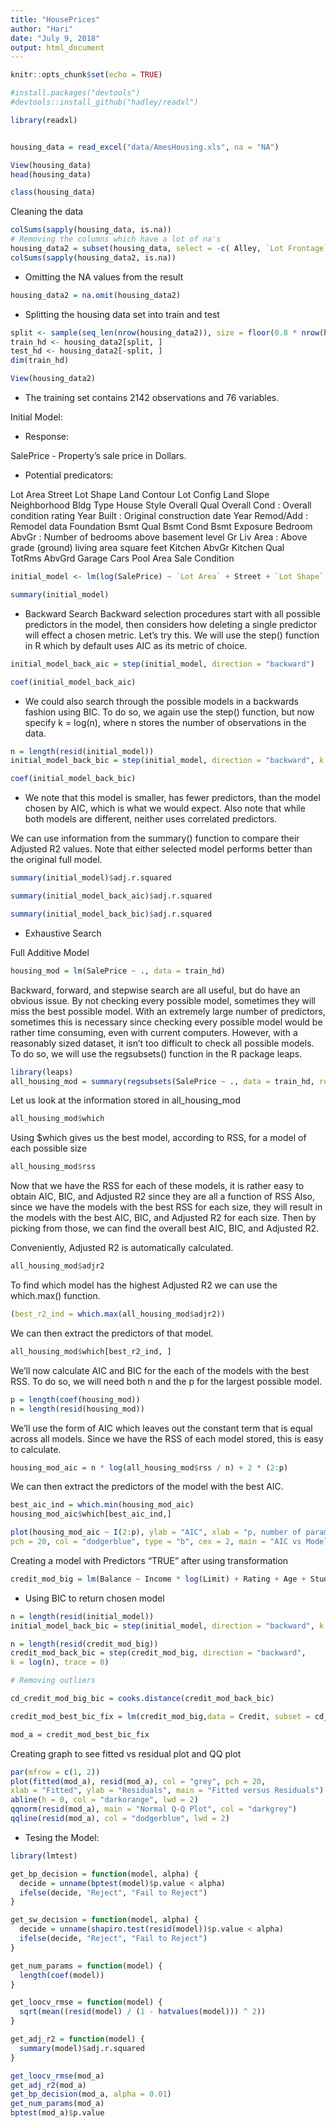 ```yaml
---
title: "HousePrices"
author: "Hari"
date: "July 9, 2018"
output: html_document
---
```


```r
knitr::opts_chunk$set(echo = TRUE)
```

```r
#install.packages("devtools")
#devtools::install_github("hadley/readxl")

library(readxl)


housing_data = read_excel("data/AmesHousing.xls", na = "NA")

View(housing_data)
head(housing_data)

class(housing_data)

```

Cleaning the data

```r

colSums(sapply(housing_data, is.na))
# Removing the columns which have a lot of na's
housing_data2 = subset(housing_data, select = -c( Alley, `Lot Frontage`,`Misc Feature`, Fence, `Fireplace Qu`, `Pool QC`))
colSums(sapply(housing_data2, is.na))

```

- Omitting the NA values from the result

```r
housing_data2 = na.omit(housing_data2)

```

- Splitting the housing data set into train and test

```r

split <- sample(seq_len(nrow(housing_data2)), size = floor(0.8 * nrow(housing_data2)))
train_hd <- housing_data2[split, ]
test_hd <- housing_data2[-split, ]
dim(train_hd)

View(housing_data2)

```

- The training set contains 2142 observations and 76 variables. 

Initial Model:

- Response:

SalePrice - Property's sale price in Dollars. 

- Potential predicators:

Lot Area
Street
Lot Shape
Land Contour
Lot Config
Land Slope
Neighborhood
Bldg Type
House Style
Overall Qual
Overall Cond : Overall condition rating
Year Built : Original construction date
Year Remod/Add : Remodel data
Foundation
Bsmt Qual
Bsmt Cond
Bsmt Exposure
Bedroom AbvGr : Number of bedrooms above basement level
Gr Liv Area : Above grade (ground) living area square feet
Kitchen AbvGr
Kitchen Qual   
TotRms AbvGrd
Garage Cars
Pool Area
Sale Condition




```r
initial_model <- lm(log(SalePrice) ~ `Lot Area` + Street + `Lot Shape` + `Land Contour` + `Lot Config` + `Land Slope` + Neighborhood + `Bldg Type` + `House Style` + `Overall Qual` + `Overall Cond` + `Year Built` + `Year Remod/Add` + Foundation + `Bsmt Qual` + `Bsmt Cond` + `Bsmt Exposure` + `Bedroom AbvGr` + `Gr Liv Area` + `Kitchen AbvGr` + `Kitchen Qual` + `TotRms AbvGrd` + `Garage Cars` + `Pool Area` + `Sale Condition`, data=train_hd)

summary(initial_model)

```

- Backward Search
Backward selection procedures start with all possible predictors in the model, then considers how deleting a single predictor will effect a chosen metric. Let’s try this. We will use the step() function in R which by default uses AIC as its metric of choice.


```r

initial_model_back_aic = step(initial_model, direction = "backward")


```


```r
coef(initial_model_back_aic)

```

- We could also search through the possible models in a backwards fashion using BIC. To do so, we again use the step() function, but now specify k = log(n), where n stores the number of observations in the data.

```r

n = length(resid(initial_model))
initial_model_back_bic = step(initial_model, direction = "backward", k = log(n))

```

```r
coef(initial_model_back_bic)

```

- We note that this model is smaller, has fewer predictors, than the model chosen by AIC, which is what we would expect. Also note that while both models are different, neither uses correlated predictors.

We can use information from the summary() function to compare their Adjusted R2 values. Note that either selected model performs better than the original full model.

```r
summary(initial_model)$adj.r.squared

```

```r
summary(initial_model_back_aic)$adj.r.squared


```

```r

summary(initial_model_back_bic)$adj.r.squared


```



- Exhaustive Search

Full Additive Model

```r
housing_mod = lm(SalePrice ~ ., data = train_hd)

```




Backward, forward, and stepwise search are all useful, but do have an obvious issue. By not checking every possible model, sometimes they will miss the best possible model. With an extremely large number of predictors, sometimes this is necessary since checking every possible model would be rather time consuming, even with current computers.
However, with a reasonably sized dataset, it isn’t too difficult to check all possible models. To do so, we will use the regsubsets() function in the R package leaps.

```r
library(leaps)
all_housing_mod = summary(regsubsets(SalePrice ~ ., data = train_hd, really.big=T))


```


Let us look at the information stored in all_housing_mod



```r
all_housing_mod$which

```


Using $which gives us the best model, according to RSS, for a model of each possible size

```r
all_housing_mod$rss

```

Now that we have the RSS for each of these models, it is rather easy to obtain AIC, BIC, and Adjusted R2 since they are all a function of RSS Also, since we have the models with the best RSS for each size, they will result in the models with the best AIC, BIC, and Adjusted R2 for each size. Then by picking from those, we can find the overall best AIC, BIC, and Adjusted R2.

Conveniently, Adjusted R2 is automatically calculated.


```r

all_housing_mod$adjr2

```

To find which model has the highest Adjusted R2 we can use the which.max() function.

```r
(best_r2_ind = which.max(all_housing_mod$adjr2))


```

We can then extract the predictors of that model.

```r
all_housing_mod$which[best_r2_ind, ]


```


We’ll now calculate AIC and BIC for the each of the models with the best RSS. To do so, we will need both n and the p for the largest possible model.

```r

p = length(coef(housing_mod))
n = length(resid(housing_mod))

```

We’ll use the form of AIC which leaves out the constant term that is equal across all models. Since we have the RSS of each model stored, this is easy to calculate.

```r
housing_mod_aic = n * log(all_housing_mod$rss / n) + 2 * (2:p)


```

We can then extract the predictors of the model with the best AIC.
```r
best_aic_ind = which.min(housing_mod_aic)
housing_mod_aic$which[best_aic_ind,]

```


```r
plot(housing_mod_aic ~ I(2:p), ylab = "AIC", xlab = "p, number of parameters",
pch = 20, col = "dodgerblue", type = "b", cex = 2, main = "AIC vs Model Complexity")


```


Creating a model with Predictors “TRUE” after using transformation

```r
credit_mod_big = lm(Balance ~ Income * log(Limit) + Rating + Age + Student + Cards + Age * Rating, data = Credit)

```

- Using BIC to return chosen model

```r

n = length(resid(initial_model))
initial_model_back_bic = step(initial_model, direction = "backward", k = log(n))

n = length(resid(credit_mod_big))
credit_mod_back_bic = step(credit_mod_big, direction = "backward",
k = log(n), trace = 0)

# Removing outliers

cd_credit_mod_big_bic = cooks.distance(credit_mod_back_bic)

credit_mod_best_bic_fix = lm(credit_mod_big,data = Credit, subset = cd_credit_mod_big_bic <= 4/length(cd_credit_mod_big_bic))


```


```r
mod_a = credit_mod_best_bic_fix

```



Creating graph to see fitted vs residual plot and QQ plot

```r
par(mfrow = c(1, 2))
plot(fitted(mod_a), resid(mod_a), col = "grey", pch = 20,
xlab = "Fitted", ylab = "Residuals", main = "Fitted versus Residuals")
abline(h = 0, col = "darkorange", lwd = 2)
qqnorm(resid(mod_a), main = "Normal Q-Q Plot", col = "darkgrey")
qqline(resid(mod_a), col = "dodgerblue", lwd = 2)

```



- Tesing the Model:

```r
library(lmtest)

get_bp_decision = function(model, alpha) {
  decide = unname(bptest(model)$p.value < alpha)
  ifelse(decide, "Reject", "Fail to Reject")
}

get_sw_decision = function(model, alpha) {
  decide = unname(shapiro.test(resid(model))$p.value < alpha)
  ifelse(decide, "Reject", "Fail to Reject")
}

get_num_params = function(model) {
  length(coef(model))
}

get_loocv_rmse = function(model) {
  sqrt(mean((resid(model) / (1 - hatvalues(model))) ^ 2))
}

get_adj_r2 = function(model) {
  summary(model)$adj.r.squared
}

```


```r
get_loocv_rmse(mod_a)
get_adj_r2(mod_a)
get_bp_decision(mod_a, alpha = 0.01)
get_num_params(mod_a)
bptest(mod_a)$p.value


```

